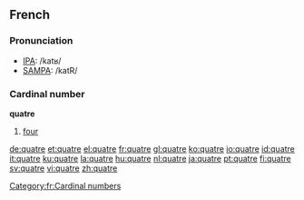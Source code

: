 ==French==

===Pronunciation===
*[[w:IPA|IPA]]: /katʁ/
*[[w:SAMPA|SAMPA]]: /katR/

===Cardinal number===
'''quatre'''
#[[four]]

[[Category:fr:Cardinal numbers]]

[[de:quatre]]
[[et:quatre]]
[[el:quatre]]
[[fr:quatre]]
[[gl:quatre]]
[[ko:quatre]]
[[io:quatre]]
[[id:quatre]]
[[it:quatre]]
[[ku:quatre]]
[[la:quatre]]
[[hu:quatre]]
[[nl:quatre]]
[[ja:quatre]]
[[pt:quatre]]
[[fi:quatre]]
[[sv:quatre]]
[[vi:quatre]]
[[zh:quatre]]